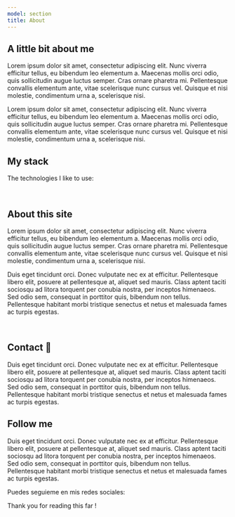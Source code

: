 ```yaml
---
model: section
title: About
---
```



## A little bit about me

<Separator />

<p class="para">

Lorem ipsum dolor sit amet, consectetur adipiscing elit. Nunc viverra efficitur tellus, eu bibendum leo elementum a. Maecenas mollis orci odio, quis sollicitudin augue luctus semper. Cras ornare pharetra mi. Pellentesque convallis elementum ante, vitae scelerisque nunc cursus vel. Quisque et nisi molestie, condimentum urna a, scelerisque nisi.
</p>

Lorem ipsum dolor sit amet, consectetur adipiscing elit. Nunc viverra efficitur tellus, eu bibendum leo elementum a. Maecenas mollis orci odio, quis sollicitudin augue luctus semper. Cras ornare pharetra mi. Pellentesque convallis elementum ante, vitae scelerisque nunc cursus vel. Quisque et nisi molestie, condimentum urna a, scelerisque nisi.

<section class='lisa'>

## My stack

<Separator />

The technologies I like to use: 
<Stack />

<br />

</section>

## About this site

<Separator />

<p class="para">

Lorem ipsum dolor sit amet, consectetur adipiscing elit. Nunc viverra efficitur tellus, eu bibendum leo elementum a. Maecenas mollis orci odio, quis sollicitudin augue luctus semper. Cras ornare pharetra mi. Pellentesque convallis elementum ante, vitae scelerisque nunc cursus vel. Quisque et nisi molestie, condimentum urna a, scelerisque nisi.
</p>

Duis eget tincidunt orci. Donec vulputate nec ex at efficitur. Pellentesque libero elit, posuere at pellentesque at, aliquet sed mauris. Class aptent taciti sociosqu ad litora torquent per conubia nostra, per inceptos himenaeos. Sed odio sem, consequat in porttitor quis, bibendum non tellus. Pellentesque habitant morbi tristique senectus et netus et malesuada fames ac turpis egestas. 

<br />

<section class='lisa'>

## Contact 💬

<Separator />

Duis eget tincidunt orci. Donec vulputate nec ex at efficitur. Pellentesque libero elit, posuere at pellentesque at, aliquet sed mauris. Class aptent taciti sociosqu ad litora torquent per conubia nostra, per inceptos himenaeos. Sed odio sem, consequat in porttitor quis, bibendum non tellus. Pellentesque habitant morbi tristique senectus et netus et malesuada fames ac turpis egestas. 
</section>

## Follow me

<Separator />

Duis eget tincidunt orci. Donec vulputate nec ex at efficitur. Pellentesque libero elit, posuere at pellentesque at, aliquet sed mauris. Class aptent taciti sociosqu ad litora torquent per conubia nostra, per inceptos himenaeos. Sed odio sem, consequat in porttitor quis, bibendum non tellus. Pellentesque habitant morbi tristique senectus et netus et malesuada fames ac turpis egestas. 

Puedes seguieme en mis redes sociales:

<ContactSocial />

Thank you for reading this far !

<Separator type="fin" />
